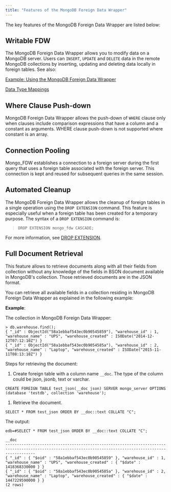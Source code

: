 ```yaml
---
title: "Features of the MongoDB Foreign Data Wrapper"
---
```


<div id="features_of_mongo_fdw" class="registered_link"></div>


The key features of the MongoDB Foreign Data Wrapper are listed below:

## Writable FDW

The MongoDB Foreign Data Wrapper allows you to modify data on a MongoDB server. Users can `INSERT`, `UPDATE` and `DELETE` data in the remote MongoDB collections by inserting, updating and deleting data locally in foreign tables. See also:

[Example: Using the MongoDB Foreign Data Wrapper](#example_using_the_mongo_data_adapter)

[Data Type Mappings](#data_type_mappings)

## Where Clause Push-down

MongoDB Foreign Data Wrapper allows the push-down of `WHERE` clause only when clauses include comparison expressions that have a column and a constant as arguments. WHERE clause push-down is not supported where constant is an array.

## Connection Pooling

Mongo\_FDW establishes a connection to a foreign server during the first query that uses a foreign table associated with the foreign server. This connection is kept and reused for subsequent queries in the same session.

## Automated Cleanup

The MongoDB Foreign Data Wrapper allows the cleanup of foreign tables in a single operation using the `DROP EXTENSION` command. This feature is especially useful when a foreign table has been created for a temporary purpose. The syntax of a `DROP EXTENSION` command is:

> `DROP EXTENSION mongo_fdw CASCADE;`

For more information, see [DROP EXTENSION](https://www.postgresql.org/docs/current/sql-dropextension.html).

## Full Document Retrieval

This feature allows to retrieve documents along with all their fields from collection without any knowledge of the fields in BSON document available in MongoDB's collection. Those retrieved documents are in the JSON format.

You can retrieve all available fields in a collection residing in MongoDB Foreign Data Wrapper as explained in the following example:

**Example**:

The collection in MongoDB Foreign Data Wrapper:

``` text
> db.warehouse.find();
{ "_id" : ObjectId("58a1ebbaf543ec0b90545859"), "warehouse_id" : 1, "warehouse_name" : "UPS", "warehouse_created" : ISODate("2014-12-12T07:12:10Z") }
{ "_id" : ObjectId("58a1ebbaf543ec0b9054585a"), "warehouse_id" : 2, "warehouse_name" : "Laptop", "warehouse_created" : ISODate("2015-11-11T08:13:10Z") }
```

Steps for retrieving the document:

1.  Create foreign table with a column name `__doc`. The type of the column could be json, jsonb, text or varchar.

``` text
CREATE FOREIGN TABLE test_json(__doc json) SERVER mongo_server OPTIONS (database 'testdb', collection 'warehouse');
```

1.  Retrieve the document.

``` text
SELECT * FROM test_json ORDER BY __doc::text COLLATE "C";
```

The output:

``` text
edb=#SELECT * FROM test_json ORDER BY __doc::text COLLATE "C";
                                                                      __doc                                                                  ---------------------------------------------------------------------------------------------------------------------------------------------------------
{ "_id" : { "$oid" : "58a1ebbaf543ec0b90545859" }, "warehouse_id" : 1, "warehouse_name" : "UPS", "warehouse_created" : { "$date" : 1418368330000 } }
{ "_id" : { "$oid" : "58a1ebbaf543ec0b9054585a" }, "warehouse_id" : 2, "warehouse_name" : "Laptop", "warehouse_created" : { "$date" : 1447229590000 } }
(2 rows)
```
